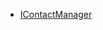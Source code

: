 <PlatformWrapper platform="windows">

- [IContactManager](https://docs.agora.io/en/agora-chat/API%20Reference/im_csharp/class_chat_s_d_k_1_1_i_chat_manager.html?transId=86800a60-e862-11ec-ba28-998741466f1a)

</PlatformWrapper>
